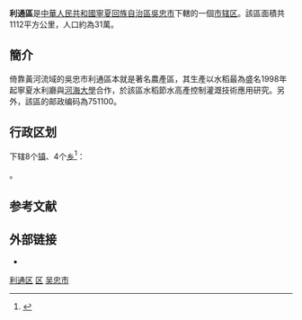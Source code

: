 {{Infobox China County
|Belong = [[宁夏回族自治区|宁夏回族自治区]][[吴忠市|吴忠市]]
}}

'''利通區'''是[[中華人民共和國|中華人民共和國]][[寧夏回族自治區|寧夏回族自治區]][[吳忠市|吳忠市]]下轄的一個[[市辖区|市辖区]]。該區面積共1112平方公里，人口約為31萬。

==簡介==
倚靠黃河流域的吳忠市利通區本就是著名農產區，其生產以水稻最為盛名1998年起寧夏水利廳與[[河海大學|河海大學]]合作，於該區水稻節水高產控制灌溉技術應用研究。另外，該區的邮政编码為751100。

== 行政区划 ==
{{PAGENAMEBASE}}下辖8个[[行政建制镇|镇]]、4个[[乡_(中华人民共和国)|乡]]<ref>{{PRC admin/ref sgc|64/03/02}}</ref>：

{{PRC admin/children|64/03/02}}。

== 参考文献 ==
{{reflist}}

== 外部链接 ==
* {{Official website|http://www.ltq.gov.cn/|name=吴忠市利通区人民政府}}

{{利通区行政区划}}
{{吴忠市行政区划}}
{{宁夏行政区划}}

[[Category:利通区|]]
[[Category:吴忠区县市|区]]
[[Category:宁夏市辖区|吴忠市]]
